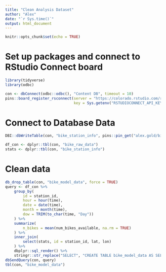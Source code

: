 ```yaml
---
title: "Clean Analysis Dataset"
author: "Alex"
date: "`r Sys.time()`"
output: html_document
---
```


```r
knitr::opts_chunk$set(echo = TRUE)
```

# Set up packages and connect to RStudio Connect board
```r
library(tidyverse)
library(odbc)

con <- dbConnect(odbc::odbc(), "Content DB", timeout = 10)
pins::board_register_rsconnect(server = "https://colorado.rstudio.com/rsc",
                               key = Sys.getenv("RSTUDIOCONNECT_API_KEY"))
```

# Connect to Database Data
```r
DBI::dbWriteTable(con, "bike_station_info", pins::pin_get("alex.gold/bike_station_info"), overwrite = TRUE)

df_con <- dplyr::tbl(con, "bike_raw_data")
stats <- dplyr::tbl(con, "bike_station_info")
```

# Clean data
```r
db_drop_table(con, "bike_model_data", force = TRUE)
query <- df_con %>% 
    group_by(
        id = station_id, 
        hour = hour(time), 
        date = date(time), 
        month = month(time), 
        dow = TRIM(to_char(time, "Day"))
    ) %>%
    summarize(
        n_bikes = mean(num_bikes_available, na.rm = TRUE)
    ) %>%
    inner_join(
        select(stats, id = station_id, lat, lon)
    ) %>%
    dbplyr::sql_render() %>%
    stringr::str_replace("SELECT", "CREATE TABLE bike_model_data AS SELECT")
dbSendQuery(con, query)
tbl(con, "bike_model_data")
```

